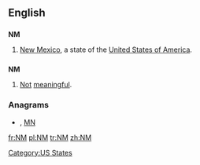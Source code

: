 {{also|Nm|nm}}
==English==

==={{abbreviation}}===
'''NM'''

# [[New Mexico]], a state of the [[United States of America]].

==={{initialism}}===
'''NM'''

# [[not|Not]] [[meaningful]].

===Anagrams===
* {{alphagram|[[Mn#English|Mn]]}} , [[MN#English|MN]]


[[Category:US States]]

[[fr:NM]]
[[pl:NM]]
[[tr:NM]]
[[zh:NM]]
